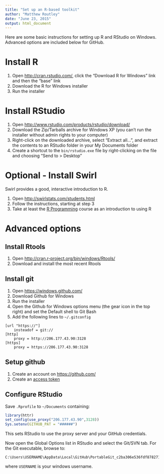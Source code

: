 ```yaml
---
title: "Set up an R-based toolkit"
author: "Matthew Routley"
date: "June 23, 2015"
output: html_document
---
```


Here are some basic instructions for setting up R and RStudio on Windows. Advanced options are included below for GitHub.

# Install R

1. Open <http://cran.rstudio.com/>, click the "Download R for Windows" link and then the "base" link
2. Download the R for Windows installer
3. Run the installer

# Install RStudio

1. Open <http://www.rstudio.com/products/rstudio/download/>
2. Download the Zip/Tarballs archive for Windows XP (you can't run the installer without admin rights to your computer)
3. Right-click on the downloaded archive,  select "Extract all...", and extract the contents to an RStudio folder in your My Documents folder
4. Create a shortcut to the `bin/rstudio.exe` file by right-clicking on the file and choosing "Send to > Desktop"

# Optional - Install Swirl

Swirl provides a good, interactive introduction to R.

1. Open <http://swirlstats.com/students.html>
2. Follow the instructions, starting at step 3
3. Take at least the [R Programming](https://github.com/swirldev/swirl_courses#swirl-courses) course as an introduction to using R

# Advanced options

## Install Rtools

1. Open <http://cran.r-project.org/bin/windows/Rtools/>
2. Download and install the most recent Rtools

## Install git

1. Open <https://windows.github.com/>
2. Download Github for Windows
3. Run the installer
4. Open the Github for Windows options menu (the gear icon in the top right) and set the Default shell to Git Bash 
5. Add the following lines to `~/.gitconfig`

```
[url "https://"]
	insteadof = git://
[http]
	proxy = http://206.177.43.90:3128
[https]
	proxy = https://206.177.43.90:3128
```

## Setup github

1. Create an account on <https://github.com/>
2. Create an [access token](https://help.github.com/articles/creating-an-access-token-for-command-line-use/)
	
## Configure RStudio

Save `.Rprofile` to `~/Documents` containing:

```R
library(httr)
set_config(use_proxy("206.177.43.90",3128))
Sys.setenv(GITHUB_PAT = "######")
```

This sets RStudio to use the proxy server and your GitHub credentials.

Now open the Global Options list in RStudio and select the Git/SVN tab. For the Git executable, browse to: 

    C:\Users\USERNAME\AppData\Local\GitHub\PortableGit_c2ba306e536fdf878271f7fe636a147ff37326ad\bin\git.exe
    
where `USERNAME` is your windows username.
